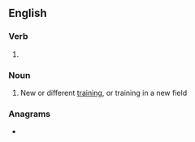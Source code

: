 ==English==

===Verb===
{{head|en|verb form}}

# {{present participle of|en|retrain|nocat=1}}

===Noun===
{{en-noun|-}}

# New or different [[training]], or training in a new field

===Anagrams===
* {{anagrams|en|a=aegiinnrrt|intergrain}}